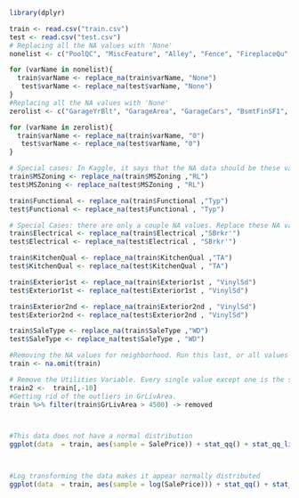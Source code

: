 ```r

library(dplyr)

train <- read.csv("train.csv")
test <- read.csv("test.csv")
# Replacing all the NA values with 'None'
nonelist <- c("PoolQC", "MiscFeature", "Alley", "Fence", "FireplaceQu", "GarageType", "GarageFinish", "GarageQual", "GarageCond","BsmtQual", "BsmtCond", "BsmtExposure", "BsmtFinType1", "BsmtFinType2", "MasVnrType", "MSSubClass", )

for (varName in nonelist){
  train$varName <- replace_na(train$varName, "None")
   test$varName <- replace_na(test$varName, "None")
}
#Replacing all the NA values with 'None'
zerolist <- c("GarageYrBlt", "GarageArea", "GarageCars", "BsmtFinSF1", "BsmtFinSF2", "BsmtUnfSF", "TotalBsmtSF", "BsmtFullBath" , "BsmtHalfBath" ,"MasVnrArea")

for (varName in zerolist){
  train$varName <- replace_na(train$varName, "0")
   test$varName <- replace_na(test$varName, "0")
}

# Special cases: In Kaggle, it says that the NA data should be these values.
train$MSZoning <- replace_na(train$MSZoning ,"RL")
test$MSZoning <- replace_na(test$MSZoning , "RL")

train$Functional <- replace_na(train$Functional ,"Typ")
test$Functional <- replace_na(test$Functional , "Typ")

# Special Cases: there are only a couple NA values. Replace these NA values with the most common value.
train$Electrical <- replace_na(train$Electrical ,"SBrkr'")
test$Electrical <- replace_na(test$Electrical , "SBrkr'")

train$KitchenQual <- replace_na(train$KitchenQual ,"TA")
test$KitchenQual <- replace_na(test$KitchenQual , "TA")

train$Exterior1st <- replace_na(train$Exterior1st , "VinylSd")
test$Exterior1st <- replace_na(test$Exterior1st , "VinylSd")

train$Exterior2nd <- replace_na(train$Exterior2nd , "VinylSd")
test$Exterior2nd <- replace_na(test$Exterior2nd , "VinylSd")

train$SaleType <- replace_na(train$SaleType ,"WD")
test$SaleType <- replace_na(test$SaleType , "WD")

#Removing the NA values for neighborhood. Run this last, or all values will be removed.
train <- na.omit(train)

# Remove the Utilities Variable. Every single value except one is the same value. This variable will not help with predictive modeling.
train2 <-  train[,-10]
#Getting rid of the outliers in GrLivArea.
train %>% filter(train$GrLivArea > 4500) -> removed



#This data does not have a normal distribution
ggplot(data  = train, aes(sample = SalePrice)) + stat_qq() + stat_qq_line()



#Log transforming the data makes it appear normally distributed
ggplot(data  = train, aes(sample = log(SalePrice))) + stat_qq() + stat_qq_line()
```